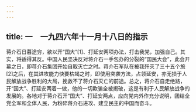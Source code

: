 ```yaml
---
---
---
```

title: 一　一九四六年十一月十八日的指示
---




蒋介石日暮途穷，欲以开“国大”[1]、打延安两项办法，打击我党，加强自己。其实，将适得其反。中国人民坚决反对蒋介石一手包办的分裂的“国民大会”，此会开幕之日，即蒋介石集团开始自取灭亡之时。蒋介石军队在被我歼灭了三十五个旅[2]之后，在其进攻能力快要枯竭之时，即使用突袭方法，占领延安，亦无损于人民解放战争胜利的大局，挽救不了蒋介石灭亡的前途。总之，蒋介石自走绝路，开“国大”、打延安两着一做，他的一切欺骗全被揭破，这是有利于人民解放战争的发展的。各地对于蒋介石开“国大”、打延安两点，应向党内外作充分说明，团结全党全军和全体人民，为粉碎蒋介石进攻、建立民主的中国而奋斗。